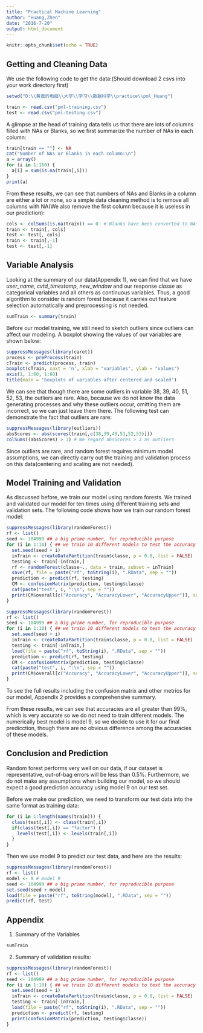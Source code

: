 ```yaml
---
title: "Practical Machine Learning"
author: "Huang,Zhen"
date: "2016-7-20"
output: html_document
---
```


```r
knitr::opts_chunk$set(echo = TRUE)
```

## Getting and Cleaning Data

We use the following code to get the data\:(Should download 2 csvs into your work directory first)

```r
setwd("D:\\黄震的电脑\\大学\\学习\\数据科学\\practice\\pml_Huang")
```

```r
train <- read.csv("pml-training.csv")
test <- read.csv("pml-testing.csv")
```

A glimpse at the head of training data tells us that there are lots of columns filled with NAs or Blanks, so we first summarize the number of NAs in each column:

```r
train[train == ""] <- NA
cat("Number of NAs or Blanks in each column:\n")
a = array()
for (i in 1:160) {
  a[i] = sum(is.na(train[,i]))
}
print(a)
```

From these results, we can see that numbers of NAs and Blanks in a column are either a lot or none, so a simple data cleaning method is to remove all columns with NA(We also remove the first column because it is useless in our prediction):

```r
cols <- colSums(is.na(train)) == 0  # Blanks have been converted to NAs
train <- train[, cols]
test <- test[, cols]
train <- train[,-1] 
test <- test[,-1] 
```

## Variable Analysis

Looking at the summary of our data(Appendix 1), we can find that we have *user_name*, *cvtd_timestamp*, *new_window* and our response *classe* as categorical variables and all others as continuous variables. Thus, a good algorithm to consider is random forest because it carries out feature selection automatically and preprocessing is not needed. 

```r
sumTrain <- summary(train)
```

Before our model training, we still need to sketch outliers since outliers can affect our modeling. A boxplot showing the values of our variables are shown below:

```r
suppressMessages(library(caret))
process <- preProcess(train)
cTrain <- predict(process, train)
boxplot(cTrain, xaxt = 'n', xlab = "variables", ylab = "values")
axis(1, 1:60, 1:60)
title(main = "boxplots of variables after centered and scaled")
```

We can see that though there are some outliers in variable 38, 39, 40, 51, 52, 53, the outliers are rare. Also, because we do not know the data generating processes and why these outliers occur, omitting them are incorrect, so we can just leave them there. The following test can demonstrate the fact that outliers are rare:

```r
suppressMessages(library(outliers))
absScores <- abs(scores(train[,c(38,39,40,51,52,53)]))
colSums((absScores) > 3) # We regard absScores > 3 as outliers
```

Since outliers are rare, and random forest requires minimum model assumptions, we can directly carry out the training and validation process on this data(centering and scaling are not needed).

## Model Training and Validation

As discussed before, we train our model using random forests. We trained and validated our model for ten times using different training sets and validation sets. The following code shows how we train our random forest model:

```r
suppressMessages(library(randomForest))
rf <- list()
seed <- 104999 ## a big prime number, for reproducible purpose
for (i in 1:10) { ## we train 10 different models to test the accuracy of rf 
  set.seed(seed + i)
  inTrain <- createDataPartition(train$classe, p = 0.8, list = FALSE)
  testing <- train[-inTrain,]
  rf <- randomForest(classe~., data = train, subset = inTrain)
  save(rf, file = paste("rf", toString(i), ".RData", sep = ""))
  prediction <- predict(rf, testing)
  CM <- confusionMatrix(prediction, testing$classe)
  cat(paste("test", i, ":\n", sep = ""))
  print(CM$overall[c("Accuracy", "AccuracyLower", "AccuracyUpper")], sep = "")
}
```

```r
suppressMessages(library(randomForest))
rf <- list()
seed <- 104999 ## a big prime number, for reproducible purpose
for (i in 1:10) { ## we train 10 different models to test the accuracy of rf 
  set.seed(seed + i)
  inTrain <- createDataPartition(train$classe, p = 0.8, list = FALSE)
  testing <- train[-inTrain,]
  load(file = paste("rf", toString(i), ".RData", sep = ""))
  prediction <- predict(rf, testing)
  CM <- confusionMatrix(prediction, testing$classe)
  cat(paste("test", i, ":\n", sep = ""))
  print(CM$overall[c("Accuracy", "AccuracyLower", "AccuracyUpper")], sep = "")
}
```

To see the full results including the confusion matrix and other metrics for our model, Appendix 2 provides a comprehensive summary.

From these results, we can see that accuracies are all greater than 99%, which is very accurate so we do not need to train different models. The numerically best model is model 9, so we decide to use it for our final predicction, though there are no obvious difference among the accuracies of these models.

## Conclusion and Prediction

Random forest performs very well on our data, if our dataset is representative, out-of-bag errors will be less than 0.5%. Furthermore, we do not make any assumptions when building our model, so we should expect a good prediction accuracy using model 9 on our test set.

Before we make our prediction, we need to transform our test data into the same format as training data:

```r
for (i in 1:length(names(train))) {
  class(test[,i]) <- class(train[,i])
  if(class(test[,i]) == "factor") {
    levels(test[,i]) <- levels(train[,i])
  }
}
```

Then we use model 9 to predict our test data, and here are the results:

```r
suppressMessages(library(randomForest))
rf <- list()
model <- 9 # model 9
seed <- 104999 ## a big prime number, for reproducible purpose
set.seed(seed + model)
load(file = paste("rf", toString(model), ".RData", sep = ""))
predict(rf, test)
```

## Appendix

1. Summary of the Variables

```r
sumTrain
```

2. Summary of validation results:
```r
suppressMessages(library(randomForest))
rf <- list()
seed <- 104999 ## a big prime number, for reproducible purpose
for (i in 1:10) { ## we train 10 different models to test the accuracy of rf 
  set.seed(seed + i)
  inTrain <- createDataPartition(train$classe, p = 0.8, list = FALSE)
  testing <- train[-inTrain,]
  load(file = paste("rf", toString(i), ".RData", sep = ""))
  prediction <- predict(rf, testing)
  print(confusionMatrix(prediction, testing$classe))
}
```

